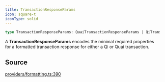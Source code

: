 ```yaml
---
title: TransactionResponseParams
icon: square-t
iconType: solid
---
```


```ts
type TransactionResponseParams: QuaiTransactionResponseParams | QiTransactionResponseParams;
```

A **TransactionResponseParams** encodes the minimal required properties for a formatted transaction response for
either a Qi or Quai transaction.

## Source

[providers/formatting.ts:390](https://github.com/dominant-strategies/quais.js/blob/645041739db20c79ffe7730b79d42c9644eae500/src/providers/formatting.ts#L390)
